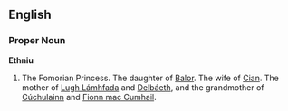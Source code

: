 ==English==

===Proper Noun===
'''Ethniu'''

#The Fomorian Princess.  The daughter of [[Balor]]. The wife of [[Cian]]. The mother of [[Lugh Lámhfada]] and [[Delbáeth]], and the grandmother of [[Cúchulainn]] and [[Fionn mac Cumhail]].